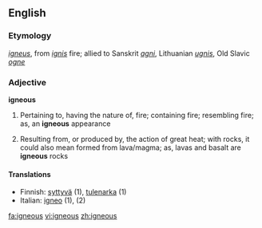 ==English==
===Etymology===
{{L.}} ''[[igneus]]'', from ''[[ignis]]'' fire; allied to Sanskrit ''[[agni]]'', Lithuanian ''[[ugnis]]'', Old Slavic ''[[ogne]]''
===Adjective===
'''igneous'''
#Pertaining to, having the nature of, fire; containing fire; resembling fire; as, an '''igneous''' appearance
#{{geology}} Resulting from, or produced by, the action of great heat; with rocks, it could also mean formed from lava/magma; as, lavas and basalt are '''igneous''' rocks

====Translations====
*Finnish: [[syttyvä]] (1), [[tulenarka]] (1)
*Italian: [[igneo]] (1), (2)

[[fa:igneous]]
[[vi:igneous]]
[[zh:igneous]]